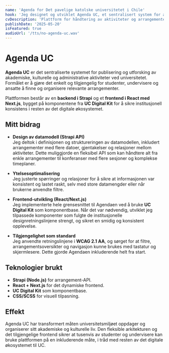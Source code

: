 ```yaml
---
name: 'Agenda for Det pavelige katolske universitetet i Chile'
hook: 'Jeg designet og utviklet Agenda UC, et sentralisert system for akademiske og kulturelle arrangementer, med en fleksibel Strapi-API og et tilgjengelig frontend i React/Next.js.'
cvDescription: 'Plattform for håndtering av aktiviteter og arrangementer ved Det pavelige katolske universitetet i Chile. Helhetlig utvikling av backend og frontend med fokus på tilgjengelighet og visuell konsistens.'
publishDate: '2025-05-20'
isFeatured: true
audioUrl: '/tts/no-agenda-uc.wav'
---
```


# Agenda UC

**Agenda UC** er det sentraliserte systemet for publisering og utforsking av akademiske, kulturelle og administrative aktiviteter ved universitetet. Formålet er å gjøre det enkelt og tilgjengelig for studenter, undervisere og ansatte å finne og organisere relevante arrangementer.

Plattformen består av en **backend i Strapi** og et **frontend i React med Next.js**, bygget på komponentene fra **UC Digital Kit** for å sikre institusjonell konsistens i resten av det digitale økosystemet.

## Mitt bidrag

- **Design av datamodell (Strapi API)**  
  Jeg deltok i definisjonen og struktureringen av datamodellen, inkludert arrangementer med flere datoer, gjentakelser og relasjoner mellom aktiviteter. Dette muliggjorde en fleksibel API som kan håndtere alt fra enkle arrangementer til konferanser med flere sesjoner og komplekse timeplaner.

- **Ytelsesoptimalisering**  
  Jeg justerte spørringer og relasjoner for å sikre at informasjonen var konsistent og lastet raskt, selv med store datamengder eller når brukerne anvendte filtre.

- **Frontend-utvikling (React/Next.js)**  
  Jeg implementerte hele grensesnittet til Agendaen ved å bruke **UC Digital Kit** som komponentbase. Når det var nødvendig, utviklet jeg tilpassede komponenter som fulgte de institusjonelle designretningslinjene strengt, og sikret en smidig og konsistent opplevelse.

- **Tilgjengelighet som standard**  
  Jeg anvendte retningslinjene i **WCAG 2.1 AA**, og sørget for at filtre, arrangementsoversikter og navigasjon kunne brukes med tastatur og skjermlesere. Dette gjorde Agendaen inkluderende helt fra start.

## Teknologier brukt

- **Strapi (Node.js)** for arrangement-API.
- **React + Next.js** for det dynamiske frontend.
- **UC Digital Kit** som komponentbase.
- **CSS/SCSS** for visuell tilpasning.

## Effekt

Agenda UC har transformert måten universitetsmiljøet oppdager og organiserer sitt akademiske og kulturelle liv. Den fleksible arkitekturen og det tilgjengelige frontend sikrer at tusenvis av studenter og undervisere kan bruke plattformen på en inkluderende måte, i tråd med resten av det digitale økosystemet til UC.
